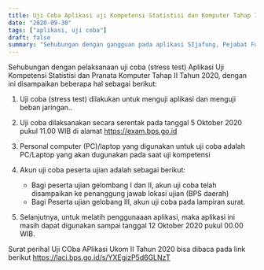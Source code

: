 ```yaml
---
title: Uji Coba Aplikasi uji Kompetensi Statistisi dan Komputer Tahap II Tahun 2020
date: "2020-09-30"
tags: ["aplikasi, uji coba"]
draft: false
summary: "Sehubungan dengan gangguan pada aplikasi SIjafung, Pejabat Fungsional Statistisi yang ingin mengusulkan kegiatan periode Januari - Desember 2021 masih diperbolehkan sampai dengan Senin, 2 Januari 2023"
---
```


Sehubungan dengan pelaksanaan uji coba (stress test) Aplikasi Uji Kompetensi Statistisi dan Pranata Komputer Tahap II Tahun 2020, dengan ini disampaikan beberapa hal sebagai berikut:

1. Uji coba (stress test) dilakukan untuk menguji aplikasi dan menguji beban jaringan..
2. Uji coba dilaksanakan secara serentak pada tanggal 5 Oktober 2020 pukul 11.00 WIB di alamat https://exam.bps.go.id

3. Personal computer (PC)/laptop yang digunakan untuk uji coba adalah PC/Laptop yang akan dugunakan pada saat uji kompetensi

4. Akun uji coba peserta ujian adalah sebagai berikut:
   - Bagi peserta ujian gelombang I dan II, akun uji coba telah disampaikan ke penanggung jawab lokasi ujian (BPS daerah)
   - Bagi Peserta ujian gelobang III, akun uji coba pada lampiran surat.
5. Selanjutnya, untuk melatih penggunaaan aplikasi, maka aplikasi ini masih dapat digunakan sampai tanggal 12 Oktober 2020 pukul 00.00 WIB.

Surat perihal Uji COba APlikasi Ukom II Tahun 2020 bisa dibaca pada link berikut https://laci.bps.go.id/s/YXEgizP5d6GLNzT
